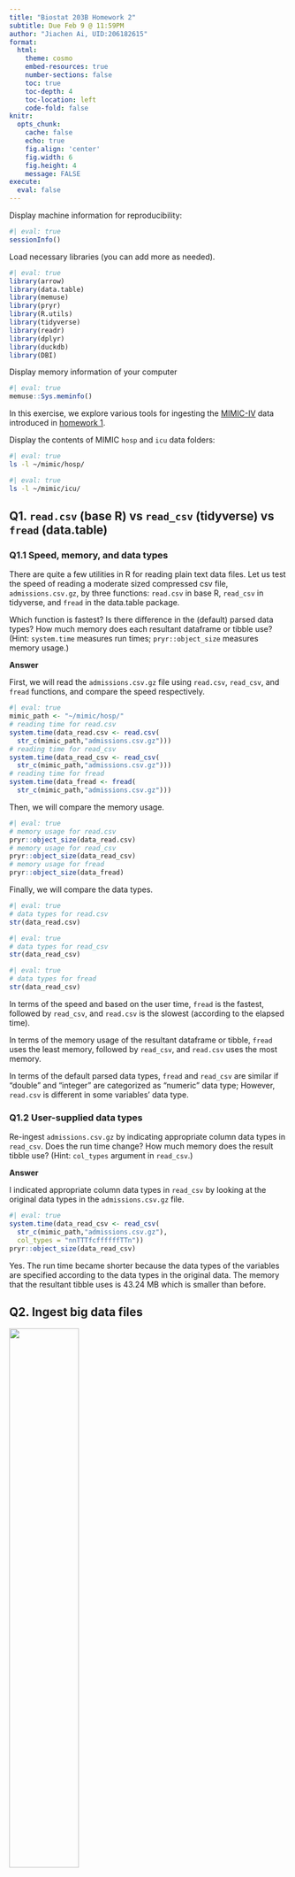 ```yaml
---
title: "Biostat 203B Homework 2"
subtitle: Due Feb 9 @ 11:59PM
author: "Jiachen Ai, UID:206182615"
format:
  html:
    theme: cosmo
    embed-resources: true
    number-sections: false
    toc: true
    toc-depth: 4
    toc-location: left
    code-fold: false
knitr:
  opts_chunk: 
    cache: false    
    echo: true
    fig.align: 'center'
    fig.width: 6
    fig.height: 4
    message: FALSE
execute:
  eval: false    
---
```


Display machine information for reproducibility:

```r
#| eval: true
sessionInfo()
```

Load necessary libraries (you can add more as needed).

```r
#| eval: true
library(arrow)
library(data.table)
library(memuse)
library(pryr)
library(R.utils)
library(tidyverse)
library(readr)
library(dplyr)
library(duckdb)
library(DBI)
```

Display memory information of your computer

```r
#| eval: true
memuse::Sys.meminfo()
```

In this exercise, we explore various tools for ingesting the [MIMIC-IV](https://mimic.mit.edu/docs/iv/) data introduced in [homework 1](https://ucla-biostat-203b.github.io/2024winter/hw/hw1/hw1.html).

Display the contents of MIMIC `hosp` and `icu` data folders:

```bash
#| eval: true
ls -l ~/mimic/hosp/
```

```bash
#| eval: true
ls -l ~/mimic/icu/
```

## Q1. `read.csv` (base R) vs `read_csv` (tidyverse) vs `fread` (data.table)

### Q1.1 Speed, memory, and data types

There are quite a few utilities in R for reading plain text data files. Let us test the speed of reading a moderate sized compressed csv file, `admissions.csv.gz`, by three functions: `read.csv` in base R, `read_csv` in tidyverse, and `fread` in the data.table package.

Which function is fastest? Is there difference in the (default) parsed data types? How much memory does each resultant dataframe or tibble use? (Hint: `system.time` measures run times; `pryr::object_size` measures memory usage.)

**Answer**

First, we will read the `admissions.csv.gz` file using `read.csv`, `read_csv`, and `fread` functions, and compare the speed respectively.

```r
#| eval: true
mimic_path <- "~/mimic/hosp/"
# reading time for read.csv
system.time(data_read.csv <- read.csv(
  str_c(mimic_path,"admissions.csv.gz")))
# reading time for read_csv
system.time(data_read_csv <- read_csv(
  str_c(mimic_path,"admissions.csv.gz")))
# reading time for fread
system.time(data_fread <- fread(
  str_c(mimic_path,"admissions.csv.gz")))
```

Then, we will compare the memory usage.

```r
#| eval: true
# memory usage for read.csv
pryr::object_size(data_read.csv)
# memory usage for read_csv
pryr::object_size(data_read_csv)
# memory usage for fread
pryr::object_size(data_fread)
```

Finally, we will compare the data types.

```r
#| eval: true
# data types for read.csv
str(data_read.csv)
```

```r
#| eval: true
# data types for read_csv
str(data_read_csv)
```

```r
#| eval: true
# data types for fread
str(data_read_csv)
```

In terms of the speed and based on the user time, `fread` is the fastest, followed by `read_csv`, and `read.csv` is the slowest (according to the elapsed time).

In terms of the memory usage of the resultant dataframe or tibble, `fread` uses the least memory, followed by `read_csv`, and `read.csv` uses the most memory.

In terms of the default parsed data types, `fread` and `read_csv` are similar if "double" and "integer" are categorized as "numeric" data type; However, `read.csv` is different in some variables' data type.

### Q1.2 User-supplied data types

Re-ingest `admissions.csv.gz` by indicating appropriate column data types in `read_csv`. Does the run time change? How much memory does the result tibble use? (Hint: `col_types` argument in `read_csv`.)

**Answer**

I indicated appropriate column data types in `read_csv` by looking at the original data types in the `admissions.csv.gz` file.

```r
#| eval: true
system.time(data_read_csv <- read_csv(
  str_c(mimic_path,"admissions.csv.gz"), 
  col_types = "nnTTTfcffffffTTn"))
pryr::object_size(data_read_csv)
```

Yes. The run time became shorter because the data types of the variables are specified according to the data types in the original data. The memory that the resultant tibble uses is 43.24 MB which is smaller than before.

## Q2. Ingest big data files

<p align="center">

<img src="./bigfile.png" width="50%"/>

</p>

Let us focus on a bigger file, `labevents.csv.gz`, which is about 125x bigger than `admissions.csv.gz`.

```bash
#| eval: true
ls -l ~/mimic/hosp/labevents.csv.gz
```

Display the first 10 lines of this file.

```bash
#| eval: true
zcat < ~/mimic/hosp/labevents.csv.gz | head -10
```

### Q2.1 Ingest `labevents.csv.gz` by `read_csv`

<p align="center">

<img src="./readr_logo.png" width="20%"/>

</p>

Try to ingest `labevents.csv.gz` using `read_csv`. What happens? If it takes more than 5 minutes on your computer, then abort the program and report your findings.

**Answer**

I tried to read the file using `read_csv` function as follows:

```r
#| eval: false
read_csv(str_c("~/mimic/hosp/","labevents.csv.gz"))
```

I spent more than 5 minutes to read the file, but it was not finished. So, I aborted the program. The reason is that the size of the file is quite large (1.94GB), which means there is a significant amount of data to read and process. And since the file is compressed (labevents.csv.gz), it needs to be decompressed before it can be read. Decompressing large files can take time. Also, reading large files can require a significant amount of memory, and my system has limited memory.

### Q2.2 Ingest selected columns of `labevents.csv.gz` by `read_csv`

Try to ingest only columns `subject_id`, `itemid`, `charttime`, and `valuenum` in `labevents.csv.gz` using `read_csv`. Does this solve the ingestion issue? (Hint: `col_select` argument in `read_csv`.)

**Answer:** I tried to read the file using `read_csv` function with `col_select` argument as follows:

```r
#| eval: true
read_csv("~/mimic/hosp/labevents.csv.gz", 
         col_select = c("subject_id", 
                        "itemid", 
                        "charttime", 
                        "valuenum"))
```

It doesn't solve the ingestion issue. The file was read more than 5 mins. Also, the file is still quite large, and the memory usage is high.

### Q2.3 Ingest subset of `labevents.csv.gz`

<p align="center">

<img src="./linux_logo.png" width="20%"/>

</p>

Our first strategy to handle this big data file is to make a subset of the `labevents` data. Read the [MIMIC documentation](https://mimic.mit.edu/docs/iv/modules/hosp/labevents/) for the content in data file `labevents.csv`.

In later exercises, we will only be interested in the following lab items: creatinine (50912), potassium (50971), sodium (50983), chloride (50902), bicarbonate (50882), hematocrit (51221), white blood cell count (51301), and glucose (50931) and the following columns: `subject_id`, `itemid`, `charttime`, `valuenum`. Write a Bash command to extract these columns and rows from `labevents.csv.gz` and save the result to a new file `labevents_filtered.csv.gz` in the current working directory. (Hint: use `zcat <` to pipe the output of `labevents.csv.gz` to `awk` and then to `gzip` to compress the output. To save render time, put `#| eval: false` at the beginning of this code chunk.)

Display the first 10 lines of the new file `labevents_filtered.csv.gz`. How many lines are in this new file? How long does it take `read_csv` to ingest `labevents_filtered.csv.gz`?

**Answer**

First, displaying the first 10 lines of the `labevents.csv.gz` file to know the structure of the file and the sequence of the columns.

```bash
#| eval: true
zcat < ~/mimic/hosp/labevents.csv.gz | head
```

Then, extract specific columns and rows from the `labevents.csv.gz` file and save the result to a new file `labevents_filtered.csv.gz`

```bash
#| eval: false
zcat < ~/mimic/hosp/labevents.csv.gz | \
awk -F ',' '{
    if ($5 ~ /^(50912|50971|50983|50902|50882|51221|51301|50931)$/) \
        print $2,$5,$7,$10
    }' | \
gzip > ~/mimic/hosp/labevents_filtered.csv.gz
```

Display the first 10 lines of the new file `labevents_filtered.csv.gz`

```bash
#| eval: true
zcat < ~/mimic/hosp/labevents_filtered.csv.gz | head -n 10
```

Calculate the number of lines in the new file `labevents_filtered.csv.gz`. There are 24855909 lines in this new file.

```bash
#| eval: true
zcat < ~/mimic/hosp/labevents_filtered.csv.gz | wc -l
```

Finally, to measure how long it takes to ingest `labevents_filtered.csv.gz`. The following code chunk shows the time it takes to read the file.

```r
#| eval: true
system.time({
  data <- read_csv("~/mimic/hosp/labevents_filtered.csv.gz")
})
```

### Q2.4 Ingest `labevents.csv` by Apache Arrow

<p align="center">

<img src="./arrow_logo.png" width="30%"/>

</p>

Our second strategy is to use [Apache Arrow](https://arrow.apache.org/) for larger-than-memory data analytics. Unfortunately Arrow does not work with gz files directly. First decompress `labevents.csv.gz` to `labevents.csv` and put it in the current working directory. To save render time, put `#| eval: false` at the beginning of this code chunk.

Then use [`arrow::open_dataset`](https://arrow.apache.org/docs/r/reference/open_dataset.html) to ingest `labevents.csv`, select columns, and filter `itemid` as in Q2.3. How long does the ingest+select+filter process take? Display the number of rows and the first 10 rows of the result tibble, and make sure they match those in Q2.3. (Hint: use `dplyr` verbs for selecting columns and filtering rows.)

Write a few sentences to explain what is Apache Arrow. Imagine you want to explain it to a layman in an elevator.

**Answer**

First, decompressing the `labevents.csv.gz file`

```r
#| eval: false
system("gzip -d -k ~/mimic/hosp/labevents.csv.gz")
```

Then, using `arrow::open_dataset` to ingest `labevents.csv`, select columns, and filter `itemid` as in Q2.3.

```r
#| eval: true
file_path <- "~/mimic/hosp/labevents.csv"

#ingest+select+filter process and measure the time it takes
system.time(labevents <- arrow::open_dataset(file_path, 
                                             format = "csv") %>% 
  dplyr::select(subject_id, itemid, charttime, valuenum) %>% 
  dplyr::filter(itemid %in% c(50912, 50971, 50983, 50902, 
                              50882, 51221, 51301, 50931)) %>% 
  collect())
```

And then, to display the number of rows in the result tibble.

```r
#| eval: true
#display the number of rows in the result tibble
nrow(labevents)
```

The time it takes to ingest+select+filter process is shown in the output above. The number of rows in the result tibble is 24855909.

Then, to display the first 10 rows of the result tibble.

The content in `subject_id`, `itemid`, and `valuenum` match those in Q2.3. However, the `charttime` column is in a different format, which is because the code will automatically recognize the input time as a UTC time and convert it to the local time zone.

```r
#| eval: true
head(labevents, 10)
```

**Explanation of Apache Arrow**: Apache Arrow is like a universal language for data that allows different software programs to communicate and share data more efficiently. It's a technology that makes it easier for different systems to understand and work with large amounts of data, regardless of the programming language they are written in. So, it's like a common ground where data can be exchanged and understood by various applications, making data analysis and processing faster and more seamless, just like how people from different countries can communicate more effectively using a common language.

### Q2.5 Compress `labevents.csv` to Parquet format and ingest/select/filter

<p align="center">

<img src="./parquet_logo.png" width="30%"/>

</p>

Re-write the csv file `labevents.csv` in the binary Parquet format (Hint: [`arrow::write_dataset`](https://arrow.apache.org/docs/r/reference/write_dataset.html).) How large is the Parquet file(s)? How long does the ingest+select+filter process of the Parquet file(s) take? Display the number of rows and the first 10 rows of the result tibble and make sure they match those in Q2.3. (Hint: use `dplyr` verbs for selecting columns and filtering rows.)

Write a few sentences to explain what is the Parquet format. Imagine you want to explain it to a layman in an elevator.

**Answer**

First, re-writing the csv file `labevents.csv` in the binary Parquet format.

```r
#| eval: true
# Define the file paths
parquet_file_path <- "~/mimic/hosp/labevents.parquet"

# Rewrite the CSV file in Parquet format    
arrow::write_dataset(arrow::open_dataset(file_path, format = "csv"), 
                     parquet_file_path, format = "parquet")

```

Measuring the size of the Parquet file. And the size of the Parquet file is 1.9GB.

```bash
#| eval: true
#measure the size of the Parquet file
du -h ~/mimic/hosp/labevents.parquet
```

Then, measuring the time taken for ingest+select+filter process of the Parquet file.

```r
#| eval: true
system.time({
  parquet_dataset <- 
    arrow::open_dataset(parquet_file_path, format = "parquet") %>%
    dplyr::select(subject_id, itemid, charttime, valuenum) %>%
    dplyr::filter(itemid %in% c(50912, 50971, 50983, 50902, 
                                50882, 51221, 51301, 50931)) %>%
    collect()
})
```

And measuring the number of rows in the result tibble.

```r
#| eval: true
nrow(parquet_dataset)
```

The time it takes to ingest+select+filter process of the Parquet file is shown in the output above. And the number of rows in the result tibble is 24855909.

Then, to display the first 10 rows of the result tibble.

The content in `subject_id`, `itemid`, and `valuenum` match those in Q2.3. However, the `charttime` column is in a different format, which is because the code will automatically recognize the input time as a UTC time and convert it to the local time zone.

```r
#| eval: true
#display the first 10 rows of the result tibble
head(parquet_dataset, 10)
```

**Explanation of Parquet format**: Parquet is a file format for storing data that is designed to be efficient and optimized for use with big data processing frameworks. It's like a special type of container that organizes data in a highly compressed and columnar format, making it easier for computers to read and process large amounts of data quickly. Think of it as a way to pack and organize data in a smart and efficient way, similar to how a well-organized filing cabinet makes it easy to find and access documents quickly.

### Q2.6 DuckDB

<p align="center">

<img src="./duckdb_logo.png" width="20%"/>

</p>

Ingest the Parquet file, convert it to a DuckDB table by [`arrow::to_duckdb`](https://arrow.apache.org/docs/r/reference/to_duckdb.html), select columns, and filter rows as in Q2.5. How long does the ingest+convert+select+filter process take? Display the number of rows and the first 10 rows of the result tibble and make sure they match those in Q2.3. (Hint: use `dplyr` verbs for selecting columns and filtering rows.)

Write a few sentences to explain what is DuckDB. Imagine you want to explain it to a layman in an elevator.

**Answer**

First, ingesting the Parquet file, converting it to a DuckDB table. And measuring the time taken for the ingest+convert+select+filter process.

```r
#| eval: true
parquet_file_path_1 <- "~/mimic/hosp/labevents.parquet/part-0.parquet"
# measure the time taken for the ingest+convert+select+filter process
system.time({
  parquet_dataset <- arrow::read_parquet(parquet_file_path_1, 
                                         format = "parquet")
  duckdb_table <- arrow::to_duckdb(parquet_dataset)
  result <- duckdb_table %>%
    dplyr::filter(itemid %in% c(50912, 50971, 50983, 50902, 
                                50882, 51221, 51301, 50931)) %>%
    dplyr::select(subject_id, itemid, charttime, valuenum) %>%
    collect()
})
```

Then, measuring the number of rows in the result tibble.

```r
#| eval: true
nrow(result)
```

The time it takes to ingest+convert+select+filter process is shown in the output above. And the number of rows in the result tibble is 24855909.

Then, to display the first 10 rows of the result tibble.

The content in `subject_id`, `itemid`, and `valuenum` match those in Q2.3. However, the `charttime` column is in a different format, which is because the code will automatically recognize the input time as a UTC time and convert it to the local time zone.

```r
#| eval: true
# Display the first 10 rows
head(result, 10)
```

**Explanation of DuckDB**: DuckDB is like a digital filing cabinet for data. It's a special kind of software that helps organize and store large amounts of data in a way that makes it easy to find and work with. Think of it as a super-efficient librarian that keeps all your data neatly organized and quickly accessible. It's especially useful for tasks like analyzing data, running calculations, and generating reports, making it a valuable tool for businesses and researchers who deal with lots of data.

## Q3. Ingest and filter `chartevents.csv.gz`

[`chartevents.csv.gz`](https://mimic.mit.edu/docs/iv/modules/icu/chartevents/) contains all the charted data available for a patient. During their ICU stay, the primary repository of a patient's information is their electronic chart. The `itemid` variable indicates a single measurement type in the database. The `value` variable is the value measured for `itemid`. The first 10 lines of `chartevents.csv.gz` are

```bash
#| eval: true
zcat < ~/mimic/icu/chartevents.csv.gz | head -10
```

[`d_items.csv.gz`](https://mimic.mit.edu/docs/iv/modules/icu/d_items/) is the dictionary for the `itemid` in `chartevents.csv.gz`.

```bash
#| eval: true
zcat < ~/mimic/icu/d_items.csv.gz | head -10
```

In later exercises, we are interested in the vitals for ICU patients: heart rate (220045), mean non-invasive blood pressure (220181), systolic non-invasive blood pressure (220179), body temperature in Fahrenheit (223761), and respiratory rate (220210). Retrieve a subset of `chartevents.csv.gz` only containing these items, using the favorite method you learnt in Q2.

Document the steps and show code. Display the number of rows and the first 10 rows of the result tibble.

**Answer**

First, unzipping the file `chartevents.csv.gz`

```r
#| eval: false
# Unzip the file
system("gzip -d -k ~/mimic/icu/chartevents.csv.gz")
```

Then, I want to use the `arrow::open_dataset` method to ingest the CSV file, select columns, and filter rows based on `itemid`, because the speed of `arrow::open_dataset` is fast and it can handle large datasets efficiently.

```r
#| eval: true
file_path_3 <- "~/mimic/icu/chartevents.csv"

chartevents <- arrow::open_dataset(file_path_3, format = "csv") %>%
  dplyr::filter(itemid %in% c(220045, 220181, 220179, 
                              223761, 220210)) %>%
  dplyr::select(subject_id, itemid, charttime, value) %>%
  collect()
```

Finally, displaying the number of rows and the first 10 rows of the result tibble. There are 22502319 rows in the result tibble.

```r
#| eval: true
nrow(chartevents)
```

Display the first 10 rows of the result.

```r
#| eval: true
head(chartevents, 10)
```
